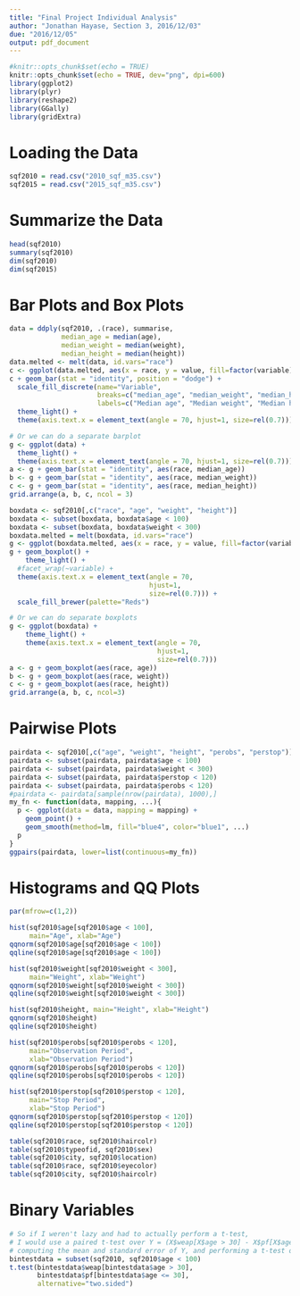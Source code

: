 ```yaml
---
title: "Final Project Individual Analysis"
author: "Jonathan Hayase, Section 3, 2016/12/03"
due: "2016/12/05"
output: pdf_document
---
```


```r
#knitr::opts_chunk$set(echo = TRUE)
knitr::opts_chunk$set(echo = TRUE, dev="png", dpi=600)
library(ggplot2)
library(plyr)
library(reshape2)
library(GGally)
library(gridExtra)
```

# Loading the Data

```r
sqf2010 = read.csv("2010_sqf_m35.csv")
sqf2015 = read.csv("2015_sqf_m35.csv")
```

# Summarize the Data

```r
head(sqf2010)
summary(sqf2010)
dim(sqf2010)
dim(sqf2015)
```

# Bar Plots and Box Plots

```r
data = ddply(sqf2010, .(race), summarise, 
             median_age = median(age), 
             median_weight = median(weight),
             median_height = median(height))
data.melted <- melt(data, id.vars="race")
c <- ggplot(data.melted, aes(x = race, y = value, fill=factor(variable)))
c + geom_bar(stat = "identity", position = "dodge") +
  scale_fill_discrete(name="Variable",
                      breaks=c("median_age", "median_weight", "median_height"),
                      labels=c("Median age", "Median weight", "Median height")) +
  theme_light() + 
  theme(axis.text.x = element_text(angle = 70, hjust=1, size=rel(0.7)))
```

```r
# Or we can do a separate barplot
g <- ggplot(data) +
  theme_light() + 
  theme(axis.text.x = element_text(angle = 70, hjust=1, size=rel(0.7)))
a <- g + geom_bar(stat = "identity", aes(race, median_age))
b <- g + geom_bar(stat = "identity", aes(race, median_weight))
c <- g + geom_bar(stat = "identity", aes(race, median_height))
grid.arrange(a, b, c, ncol = 3)
```

```r
boxdata <- sqf2010[,c("race", "age", "weight", "height")]
boxdata <- subset(boxdata, boxdata$age < 100)
boxdata <- subset(boxdata, boxdata$weight < 300)
boxdata.melted = melt(boxdata, id.vars="race")
g <- ggplot(boxdata.melted, aes(x = race, y = value, fill=factor(variable)))
g + geom_boxplot() +
    theme_light() + 
  #facet_wrap(~variable) + 
  theme(axis.text.x = element_text(angle = 70, 
                                   hjust=1,
                                   size=rel(0.7))) +
  scale_fill_brewer(palette="Reds")
```

```r
# Or we can do separate boxplots
g <- ggplot(boxdata) + 
    theme_light() +
    theme(axis.text.x = element_text(angle = 70, 
                                     hjust=1, 
                                     size=rel(0.7)))
a <- g + geom_boxplot(aes(race, age))
b <- g + geom_boxplot(aes(race, weight))
c <- g + geom_boxplot(aes(race, height))
grid.arrange(a, b, c, ncol=3)
```

# Pairwise Plots

```r
pairdata <- sqf2010[,c("age", "weight", "height", "perobs", "perstop")]
pairdata <- subset(pairdata, pairdata$age < 100)
pairdata <- subset(pairdata, pairdata$weight < 300)
pairdata <- subset(pairdata, pairdata$perstop < 120)
pairdata <- subset(pairdata, pairdata$perobs < 120)
#pairdata <- pairdata[sample(nrow(pairdata), 1000),]
my_fn <- function(data, mapping, ...){
  p <- ggplot(data = data, mapping = mapping) + 
    geom_point() + 
    geom_smooth(method=lm, fill="blue4", color="blue1", ...)
  p
}
ggpairs(pairdata, lower=list(continuous=my_fn))
```

# Histograms and QQ Plots

```r
par(mfrow=c(1,2))

hist(sqf2010$age[sqf2010$age < 100], 
     main="Age", xlab="Age")
qqnorm(sqf2010$age[sqf2010$age < 100])
qqline(sqf2010$age[sqf2010$age < 100])

hist(sqf2010$weight[sqf2010$weight < 300],
     main="Weight", xlab="Weight")
qqnorm(sqf2010$weight[sqf2010$weight < 300])
qqline(sqf2010$weight[sqf2010$weight < 300])

hist(sqf2010$height, main="Height", xlab="Height")
qqnorm(sqf2010$height)
qqline(sqf2010$height)

hist(sqf2010$perobs[sqf2010$perobs < 120], 
     main="Observation Period",
     xlab="Observation Period")
qqnorm(sqf2010$perobs[sqf2010$perobs < 120])
qqline(sqf2010$perobs[sqf2010$perobs < 120])

hist(sqf2010$perstop[sqf2010$perstop < 120], 
     main="Stop Period",
     xlab="Stop Period")
qqnorm(sqf2010$perstop[sqf2010$perstop < 120])
qqline(sqf2010$perstop[sqf2010$perstop < 120])
```
```r
table(sqf2010$race, sqf2010$haircolr)
table(sqf2010$typeofid, sqf2010$sex)
table(sqf2010$city, sqf2010$location)
table(sqf2010$race, sqf2010$eyecolor)
table(sqf2010$city, sqf2010$haircolr)
```

# Binary Variables

```r
# So if I weren't lazy and had to actually perform a t-test, 
# I would use a paired t-test over Y = (X$weap[X$age > 30] - X$pf[X$age <= 30]), 
# computing the mean and standard error of Y, and performing a t-test on Y != 0.
bintestdata = subset(sqf2010, sqf2010$age < 100)
t.test(bintestdata$weap[bintestdata$age > 30], 
       bintestdata$pf[bintestdata$age <= 30], 
       alternative="two.sided")
```


